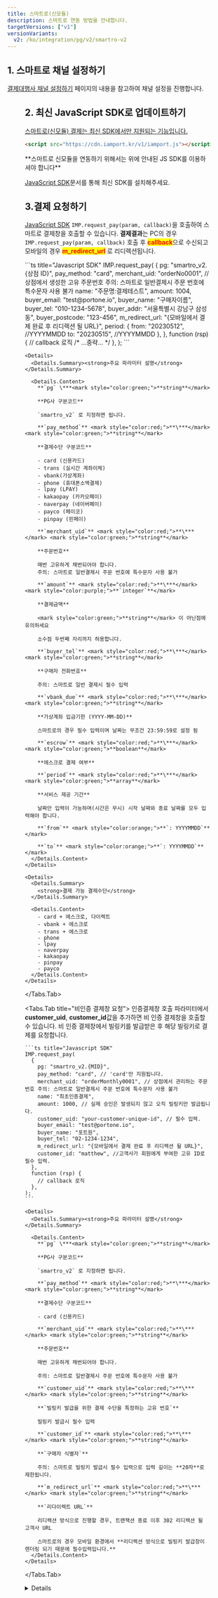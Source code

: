 ```yaml
---
title: 스마트로(신모듈)
description: 스마트로 연동 방법을 안내합니다.
targetVersions: ["v1"]
versionVariants:
  v2: /ko/integration/pg/v2/smartro-v2
---
```



## 1. 스마트로 채널 설정하기

[결제대행사 채널 설정하기](/opi/ko/integration/ready/readme#3-결제대행사-채널-설정하기) 페이지의 내용을 참고하여 채널 설정을 진행합니다.

<Figure src="/gitbook-assets/ko/screenshot 2022-06-03 10.04.02.png" />

## 2. 최신 JavaScript SDK로 업데이트하기 <a href="#2." id="2." />

스마트로(신모듈) 결제는 최신 SDK에서만 지원되는 기능입니다.

```html title="JS SDK"
<script src="https://cdn.iamport.kr/v1/iamport.js"></script>
```

<Hint style="info">
  **스마트로 신모듈을 연동하기 위해서는 위에 안내된 JS SDK를 이용하셔야 합니다**
</Hint>

[JavaScript SDK](/opi/ko/integration/sdk/javascript-sdk/readme)문서를 통해 최신 SDK를 설치해주세요.

## 3.결제 요청하기

[JavaScript SDK](/opi/ko/integration/sdk/javascript-sdk/readme) `IMP.request_pay(param, callback)`을 호출하여
스마트로 결제창을 호출할 수 있습니다. **결제결과**는 PC의 경우 `IMP.request_pay(param, callback)`
호출 후 <mark style="color:red;">**callback**</mark>으로 수신되고
모바일의 경우 <mark style="color:red;">**m\_redirect\_url**</mark> 로 리디렉션됩니다.

<Tabs>
  <Tabs.Tab title="인증결제창 요청">
    ```ts title="Javascript SDK"
    IMP.request_pay(
      {
        pg: "smartro_v2.{상점 ID}",
        pay_method: "card",
        merchant_uid: "orderNo0001", // 상점에서 생성한 고유 주문번호 주의: 스마트로 일반결제시 주문 번호에 특수문자 사용 불가
        name: "주문명:결제테스트",
        amount: 1004,
        buyer_email: "test@portone.io",
        buyer_name: "구매자이름",
        buyer_tel: "010-1234-5678",
        buyer_addr: "서울특별시 강남구 삼성동",
        buyer_postcode: "123-456",
        m_redirect_url: "{모바일에서 결제 완료 후 리디렉션 될 URL}",
        period: {
          from: "20230512", //YYYYMMDD
          to: "20230515", //YYYYMMDD
        },
      },
      function (rsp) {
        // callback 로직
        /* ...중략... */
      },
    );
    ```

    <Details>
      <Details.Summary><strong>주요 파라미터 설명</strong></Details.Summary>

      <Details.Content>
        **`pg` \***<mark style="color:green;">**string**</mark>

        **PG사 구분코드**

        `smartro_v2` 로 지정하면 됩니다.

        **`pay_method`** <mark style="color:red;">**\***</mark> <mark style="color:green;">**string**</mark>

        **결제수단 구분코드**

        - card (신용카드)
        - trans (실시간 계좌이체)
        - vbank(가상계좌)
        - phone (휴대폰소액결제)
        - lpay (LPAY)
        - kakaopay (카카오페이)
        - naverpay (네이버페이)
        - payco (페이코)
        - pinpay (핀페이)

        **`merchant_uid`** <mark style="color:red;">**\***</mark> <mark style="color:green;">**string**</mark>

        **주문번호**

        매번 고유하게 채번되어야 합니다.
        주의: 스마트로 일반결제시 주문 번호에 특수문자 사용 불가

        **`amount`** <mark style="color:red;">**\***</mark> <mark style="color:purple;">**`integer`**</mark>

        **결제금액**

        <mark style="color:green;">**string**</mark> 이 아닌점에 유의하세요

        소수점 두번째 자리까지 허용합니다.

        **`buyer_tel`** <mark style="color:red;">**\***</mark> <mark style="color:green;">**string**</mark>

        **구매자 전화번호**

        주의: 스마트로 일반 결제시 필수 입력

        **`vbank_due`** <mark style="color:red;">**\***</mark> <mark style="color:green;">**string**</mark>

        **가상계좌 입금기한 (YYYY-MM-DD)**

        스마트로의 경우 필수 입력이며 날짜는 무조건 23:59:59로 설정 됨

        **`escrow`** <mark style="color:red;">**\***</mark> <mark style="color:green;">**boolean**</mark>

        **에스크로 결제 여부**

        **`period`** <mark style="color:red;">**\***</mark> <mark style="color:green;">**array**</mark>

        **서비스 제공 기간**

        날짜만 입력이 가능하며(시간은 무시) 시작 날짜와 종료 날짜를 모두 입력해야 합니다.

        **`from`** <mark style="color:orange;">**`: YYYYMMDD`**</mark>

        **`to`** <mark style="color:orange;">**`: YYYYMMDD`**</mark>
      </Details.Content>
    </Details>

    <Details>
      <Details.Summary>
        <strong>결제 가능 결제수단</strong>
      </Details.Summary>

      <Details.Content>
        - card + 에스크로, 다이렉트
        - vbank + 에스크로
        - trans + 에스크로
        - phone
        - lpay
        - naverpay
        - kakaopay
        - pinpay
        - payco
      </Details.Content>
    </Details>
  </Tabs.Tab>

  <Tabs.Tab title="비인증 결제창 요청">
    인증결제창 호출 파라미터에서 **customer\_uid**, **customer\_id**값을 추가하면 비 인증 결제창을 호출할 수 있습니다.
    비 인증 결제창에서 빌링키를 발급받은 후 해당 빌링키로 결제를 요청합니다.

    ```ts title="Javascript SDK"
    IMP.request_pay(
      {
        pg: "smartro_v2.{MID}",
        pay_method: "card", // 'card'만 지원됩니다.
        merchant_uid: "orderMonthly0001", // 상점에서 관리하는 주문 번호 주의: 스마트로 일반결제시 주문 번호에 특수문자 사용 불가
        name: "최초인증결제",
        amount: 1000, // 실제 승인은 발생되지 않고 오직 빌링키만 발급됩니다.
        customer_uid: "your-customer-unique-id", // 필수 입력.
        buyer_email: "test@portone.io",
        buyer_name: "포트원",
        buyer_tel: "02-1234-1234",
        m_redirect_url: "{모바일에서 결제 완료 후 리디렉션 될 URL}",
        customer_id: "matthew", //고객사가 회원에게 부여한 고유 ID로 필수 입력.
      },
      function (rsp) {
        // callback 로직
      },
    );
    ```

    <Details>
      <Details.Summary><strong>주요 파라미터 설명</strong></Details.Summary>

      <Details.Content>
        **`pg` \***<mark style="color:green;">**string**</mark>

        **PG사 구분코드**

        `smartro_v2` 로 지정하면 됩니다.

        **`pay_method`** <mark style="color:red;">**\***</mark> <mark style="color:green;">**string**</mark>

        **결제수단 구분코드**

        - card (신용카드)

        **`merchant_uid`** <mark style="color:red;">**\***</mark> <mark style="color:green;">**string**</mark>

        **주문번호**

        매번 고유하게 채번되어야 합니다.

        주의: 스마트로 일반결제시 주문 번호에 특수문자 사용 불가

        **`customer_uid`** <mark style="color:red;">**\***</mark> <mark style="color:green;">**string**</mark>

        **`빌링키 발급을 위한 결제 수단을 특정하는 고유 번호`**

        빌링키 발급시 필수 입력

        **`customer_id`** <mark style="color:red;">**\***</mark> <mark style="color:green;">**string**</mark>

        **`구매자 식별자`**

        주의: 스마트로 빌링키 발급시 필수 입력으로 입력 길이는 **20자**로 제한됩니다.

        **`m_redirect_url`** <mark style="color:red;">**\***</mark> <mark style="color:green;">**string**</mark>

        **`리다이렉트 URL`**

        리디렉션 방식으로 진행할 경우, 트랜잭션 종료 이후 302 리디렉션 될 고객사 URL

        스마트로의 경우 모바일 환경에서 **리디렉션 방식으로 빌링키 발급창이 렌더링 되기 때문에 필수입력입니다.**
      </Details.Content>
    </Details>
  </Tabs.Tab>
</Tabs>

<Details>
  <Details.Summary>
    <strong>가능한 결제 환경</strong>
  </Details.Summary>

  <Details.Content>
    - PC (iframe)
    - 모바일 (리디렉션)
  </Details.Content>
</Details>
